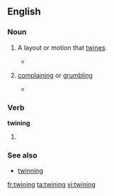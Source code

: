 ==English==

===Noun===
{{en-noun|s|-}}

# {{countable}} A layout or motion that [[twine]]s.
#* {{quote-book|year=1907|author=Ludwig Jost, Robert John Harvey Gibson|title=Lectures on plant physiology|passage=In addition to autonomous movements in one plane we have also autonomous movements in space, such as torsions and '''twinings'''.}}
# {{British|uncountable|regional|West|_|Cumbria}} [[complaining]] or [[grumbling]]
#* {{quote-news |year=2009 |date=November 23 |author=agency. |title=Cockermouth starts journey back from flood devastation |work=The Guardian |url= |page= |passage=''Canon Bryan Rowe, quoted in the article''. It's going to take months to put right. But you won't hear any twining [Cumbrian dialect for moaning]. Nobody is going: 'Woe is us'. Everybody is just trying to help somebody else.}}

===Verb===
'''twining'''

# {{en-past of|twine}}

===See also===
*[[twinning]]

[[fr:twining]]
[[ta:twining]]
[[vi:twining]]